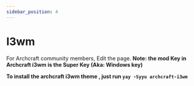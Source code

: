 ```yaml
---
sidebar_position: 4
---
```



# I3wm

For Archcraft community members, Edit the page.
**Note: the mod Key in Archcraft i3wm is the Super Key (Aka: Windows key)**

  
**To install the archcraft i3wm theme , just run `yay -Syyu archcraft-i3wm`**
